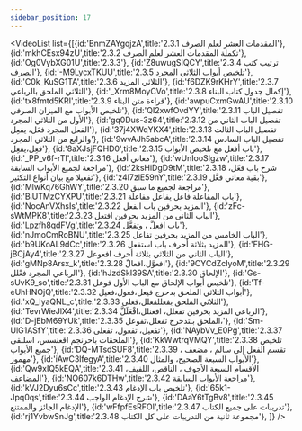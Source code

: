 ```yaml
---
sidebar_position: 17
---
```


<VideoList list={[{id:'BnmZAYgqjzA',title:'2.3.1 المقدمات العشر لعلم الصرف'},
{id:'mkhCEsx94zU',title:'2.3.2 تكملة المقدمات العشر لعلم الصرف'},
{id:'Og0VybXG01U',title:'2.3.3'},
{id:'Z8uwugSIQCY',title:'2.3.4 ترتيب كتب الصرف'},
{id:'-M9LycxTKUU',title:'2.3.5  تلخيص أبواب الثلاثي المجرد'},
{id:'C0k_KuSG1TA',title:'2.3.6 الثلاثي المزيد'},
{id:'f6DZK9rKHrY',title:'2.3.7 الثلاثي الملحق بالرباعي'},
{id:'_Xrm8MoyCVo',title:'2.3.8 إكمال جدول كتاب البناء'},
{id:'tx8fmtd5KRI',title:'2.3.9 قراءة متن البناء'},
{id:'awpuCxmGwAU',title:'2.3.10 تلخيص الأبواب مع الميزان الصرفي'},
{id:'QI2xwfOvdYY',title:'2.3.11 تفصيل الباب الأول من الثلاثي المجرد'},
{id:'gq0Dus-3z64',title:'2.3.12 تفصيل الباب الثاني من الفعل المجرد فعَل، يفعِل'},
{id:'37j4XWqYKX4',title:'2.3.13 تفصيل الباب الثالث والرابع من الثلاثي المجرد'},
{id:'9wvAJh5abcA',title:'2.3.14 تفصيل الباب السادس فعِل،يفعِل'},
{id:'8aXJsjFQHD0',title:'2.3.15 باب أفعل مع تلخيص الأبواب'},
{id:'_PP_v6f-rTI',title:'2.3.16 معاني أفعل'},
{id:'wUnIooSIgzw',title:'2.3.17  مراجعة لجميع الأبواب السابقة'},
{id:'2ksHiDgD9tM',title:'2.3.18 شرح باب فعّل، تفعيلا مع بيان أنواع التكثير'},
{id:'z4I7zlE59nY',title:'2.3.19 بقية معاني فعَّل'},
{id:'MlwKq76GhWY',title:'2.3.20 مراجعة لجميع ما سبق'},
{id:'BiUTMzCYXPU',title:'2.3.21 باب المفاعلة فاعل يفاعل مفاعلة'},
{id:'NocAnVXhsIs',title:'2.3.22 المزيد بحرفين باب انفعل'},
{id:'zFc-sWtMPK8',title:'2.3.23  الباب الثاني من المزيد بحرفين افتعل'},
{id:'Lpzfh8qdFVg',title:'2.3.24 باب افعلَّ ، وتفعَّل'},
{id:'nJmoCmRoBNU',title:'2.3.25 الباب الخامس من المزيد بحرفين تفاعل'},
{id:'b9UKoAL9dCc',title:'2.3.26 المزيد بثلاثة أحرف باب استفعل'},
{id:'FHG-jBCjAy4',title:'2.3.27 الباب الثاني من الثلاثي بثلاثة أحرف افعوعل'},
{id:'gMNp8Arsx_k',title:'2.3.28 افعوَّل،افعالّ'},
{id:'9CYCdZcIyoM',title:'2.3.29 الرباعي المجرد فعْلل'},
{id:'hJzdSkI39SA',title:'2.3.30 الإلحاق'},
{id:'Gs-sUvK9_so',title:'2.3.31 تلخيص أبواب الإلحاق مع الباب الأول فوعل'},
{id:'Tf-eUhHNOjQ',title:'2.3.32  أبواب الثلاثي الملحق بدحرج فيعل،فعول،فعيل'},
{id:'xQ_IyaQNL_c',title:'2.3.33 الثلاثي الملحق بفعللفعلل،فعلى'},
{id:'TevrWieJlX4',title:'2.3.34 الرباعي المزيد بحرفين تفعلل، افعنلل،افْعَلَلَّ'},
{id:'D-jEbM69YUk',title:'2.3.35 الملحق بـتدحرج تفعلل،تفوعل،'},
{id:'Sm-UlG1ASfY',title:'2.3.36 تفعيل، تفعول، تفعلى'},
{id:'NAybVv_E0Pg',title:'2.3.37 الملحقات باحرنجم اقعنسس، اسلنقى'},
{id:'KkWwtrqVMQY',title:'2.3.38 تلخيص جميع الأبواب'},
{id:'DQ-MTsdSUF8',title:'2.3.39 تقسم الفعل إلى سالم ، مضعف ، مهموز'},
{id:'iAwC3lfegyA',title:'2.3.40 الأبواب السبعة الصحيح، والمثال'},
{id:'Qw9xIQ5kEQA',title:'2.3.41 الأقسام السبعة الأجوف ، الناقص، اللفيف، المضاعف'},
{id:'NO607k6DTHw',title:'2.3.42 مراجعة الأبواب السابقة'},
{id:'kVJ2Dyu6sCc',title:'2.3.43 تلخيص باب الإدغام'},
{id:'65k1-Jpq0qs',title:'2.3.44 شرح الإدغام الواجب'},
{id:'DAaY6tTgBv8',title:'2.3.45 الإدغام الجائز والممتنع'},
{id:'wFfpfEsRFOI',title:'2.3.47 تدريبات على جميع الكتاب'},
{id:'rj1YvbwSnJg',title:'2.3.48 مجموعة ثانية من التدريبات على كل الكتاب'},
]}
/>
